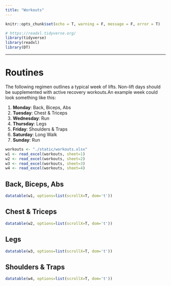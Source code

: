 ```yaml
---
title: "Workouts"
---
```


```r
knitr::opts_chunk$set(echo = T, warning = F, message = F, error = T)

# https://readxl.tidyverse.org/
library(tidyverse)
library(readxl)
library(DT)
```

---

# Routines

The following regimen outlines a typical week of lifts. Non-lift days should be supplemented with active recovery workouts.An example week could look something like this:

1. **Monday**: Back, Biceps, Abs
1. **Tuesday**: Chest & Triceps
1. **Wednesday**: Run
1. **Thursday**: Legs
1. **Friday**: Shoulders & Traps
1. **Saturday**: Long Walk
1. **Sunday**: Run

```r
workouts <- "./static/workouts.xlsx"
w1 <- read_excel(workouts, sheet=1)
w2 <- read_excel(workouts, sheet=2)
w3 <- read_excel(workouts, sheet=3)
w4 <- read_excel(workouts, sheet=4)
```

## Back, Biceps, Abs

```r
datatable(w1, options=list(scrollX=T, dom='t'))
```


## Chest & Triceps

```r
datatable(w2, options=list(scrollX=T, dom='t'))
```

## Legs

```r
datatable(w3, options=list(scrollX=T, dom='t'))
```

## Shoulders & Traps

```r
datatable(w4, options=list(scrollX=T, dom='t'))
```


